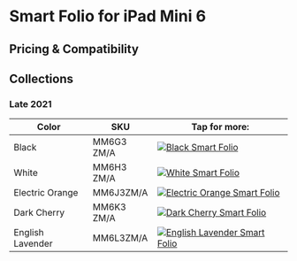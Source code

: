 
# Smart Folio for iPad Mini 6

## Pricing & Compatibility

## Collections

### Late 2021

| Color | SKU | Tap for more: |
| --- | --- | --- |
| Black | MM6G3<wbr/>ZM/A | <a href="/latest-ipad/ipad_mini6/MM6G3" target="_blank"><img src="/everypreview/MM6G3.webp" alt="Black Smart Folio"/></a> |
| White | MM6H3<wbr/>ZM/A | <a href="/latest-ipad/ipad_mini6/MM6H3" target="_blank"><img src="/everypreview/MM6H3.webp" alt="White Smart Folio"/></a> |
| Electric Orange | MM6J3<wbr/>ZM/A | <a href="/latest-ipad/ipad_mini6/MM6J3" target="_blank"><img src="/everypreview/MM6J3.webp" alt="Electric Orange Smart Folio"/></a> |
| Dark Cherry | MM6K3<wbr/>ZM/A | <a href="/latest-ipad/ipad_mini6/MM6K3" target="_blank"><img src="/everypreview/MM6K3.webp" alt="Dark Cherry Smart Folio"/></a> |
| English Lavender | MM6L3<wbr/>ZM/A | <a href="/latest-ipad/ipad_mini6/MM6L3" target="_blank"><img src="/everypreview/MM6L3.webp" alt="English Lavender Smart Folio"/></a> |
